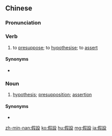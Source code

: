 {{also|假设}}
==Chinese==
{{zh-forms|s=假设}}

===Pronunciation===
{{zh-pron
|m=jiǎshè
|c=gaa2 cit3
|mn=ká-siat
|cat=v,n
}}

===Verb===
{{zh-verb}}

# to [[presuppose]]; to [[hypothesise]]; to [[assert]]

====Synonyms====
* {{zh-l|假定}}

===Noun===
{{zh-noun}}

# [[hypothesis]]; [[presupposition]]; [[assertion]]

====Synonyms====
* {{zh-l|假說}}

{{zh-cat|Advanced}}

[[zh-min-nan:假設]]
[[ko:假設]]
[[hu:假設]]
[[mg:假設]]
[[ja:假設]]